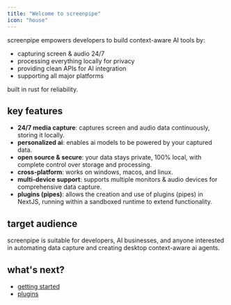 ```yaml
---
title: "Welcome to screenpipe"
icon: "house"
---
```


screenpipe empowers developers to build context-aware AI tools by:
- capturing screen & audio 24/7
- processing everything locally for privacy
- providing clean APIs for AI integration
- supporting all major platforms

built in rust for reliability.

## key features

- **24/7 media capture**: captures screen and audio data continuously, storing it locally.
- **personalized ai**: enables ai models to be powered by your captured data.
- **open source & secure**: your data stays private, 100% local, with complete control over storage and processing.
- **cross-platform**: works on windows, macos, and linux.
- **multi-device support**: supports multiple monitors & audio devices for comprehensive data capture.
- **plugins (pipes)**: allows the creation and use of plugins (pipes) in NextJS, running within a sandboxed runtime to extend functionality.


## target audience

screenpipe is suitable for developers, AI businesses, and anyone interested in automating data capture and creating desktop context-aware ai agents. 

## what's next?

- [getting started](/getting-started)
- [plugins](/plugins)

